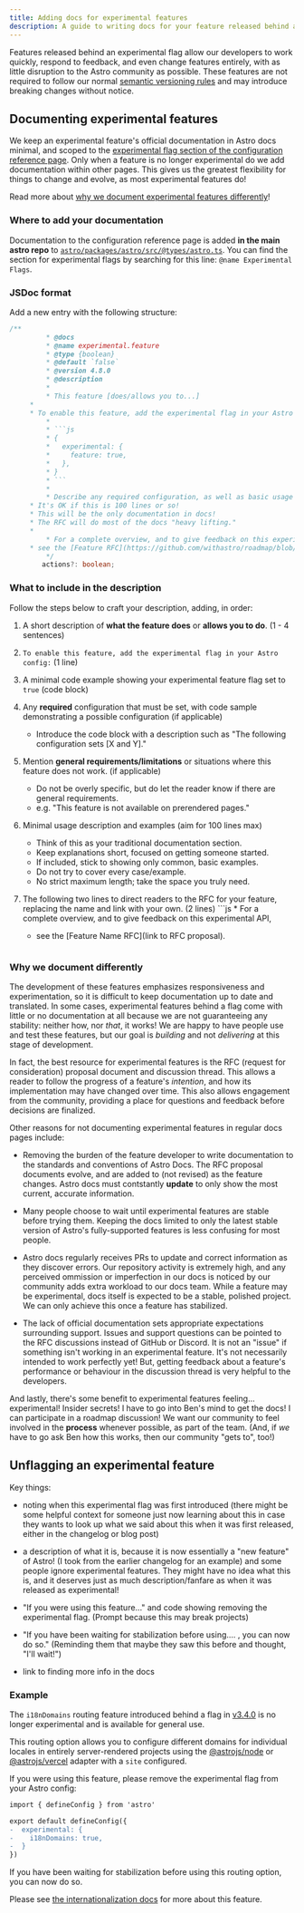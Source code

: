```yaml
---
title: Adding docs for experimental features
description: A guide to writing docs for your feature released behind an experimental flag.
---
```


Features released behind an experimental flag allow our developers to work quickly, respond to feedback, and even change features entirely, with as little disruption to the Astro community as possible. These features are not required to follow our normal [semantic versioning rules](https://docs.astro.build/en/upgrade-astro/#semantic-versioning) and may introduce breaking changes without notice.

## Documenting experimental features

We keep an experimental feature's official documentation in Astro docs minimal, and scoped to the [experimental flag section of the configuration reference page](https://docs.astro.build/en/reference/configuration-reference/#experimental-flags). Only when a feature is no longer experimental do we add documentation within other pages. This gives us the greatest flexibility for things to change and evolve, as most experimental features do!

<ReadMore>Read more about [why we document experimental features differently](#why-we-document-differently)!</ReadMore>

### Where to add your documentation

Documentation to the configuration reference page is added **in the main astro repo** to [`astro/packages/astro/src/@types/astro.ts`](https://github.com/withastro/astro/blob/main/packages/astro/src/%40types/astro.ts). You can find the section for experimental flags by searching for this line: `@name Experimental Flags`.

### JSDoc format

Add a new entry with the following structure:

```ts
/**
		 * @docs
		 * @name experimental.feature
		 * @type {boolean}
		 * @default `false`
		 * @version 4.8.0
		 * @description
		 *
		 * This feature [does/allows you to...]
     * 
     * To enable this feature, add the experimental flag in your Astro config:
		 *
		 * ```js
		 * {
		 *   experimental: {
		 *     feature: true,
		 *   },
		 * }
		 * ```
		 *
		 * Describe any required configuration, as well as basic usage here.
     * It's OK if this is 100 lines or so!
     * This will be the only documentation in docs!
     * The RFC will do most of the docs "heavy lifting."
     * 
		 * For a complete overview, and to give feedback on this experimental API,
     * see the [Feature RFC](https://github.com/withastro/roadmap/blob/actions/proposals/00xx-feature.md).
		 */
		actions?: boolean;

```

### What to include in the description

Follow the steps below to craft your description, adding, in order:
<Steps>
1. A short description of **what the feature does** or **allows you to do**. (1 - 4 sentences)

2. `To enable this feature, add the experimental flag in your Astro config:` (1 line)

3. A minimal code example showing your experimental feature flag set to `true` (code block)

4. Any **required** configuration that must be set, with code sample demonstrating a possible configuration (if applicable)
	- Introduce the code block with a description such as "The following configuration sets [X and Y]."


5. Mention **general requirements/limitations** or situations where this feature does not work. (if applicable)
	- Do not be overly specific, but do let the reader know if there are general requirements.
	- e.g. "This feature is not available on prerendered pages."


6. Minimal usage description and examples (aim for 100 lines max)
	- Think of this as your traditional documentation section.
	- Keep explanations short, focused on getting someone started.
	- If included, stick to showing only common, basic examples.
	- Do not try to cover every case/example.
	- No strict maximum length; take the space you truly need.


7. The following two lines to direct readers to the RFC for your feature, replacing the name and link with your own. (2 lines)
		```js
		* For a complete overview, and to give feedback on this experimental API,
    * see the [Feature Name RFC](link to RFC proposal).
		```

</Steps>

### Why we document differently

The development of these features emphasizes responsiveness and experimentation, so it is difficult to keep documentation up to date and translated. In some cases, experimental features behind a flag come with little or no documentation at all because we are not guaranteeing any stability: neither how, nor *that*, it works! We are happy to have people use and test these features, but our goal is *building* and not *delivering* at this stage of development.

In fact, the best resource for experimental features is the RFC (request for consideration) proposal document and discussion thread. This allows a reader to follow the progress of a feature's *intention*, and how its implementation may have changed over time. This also allows engagement from the community, providing a place for questions and feedback before decisions are finalized.

Other reasons for not documenting experimental features in regular docs pages include:

- Removing the burden of the feature developer to write documentation to the standards and conventions of Astro Docs. The RFC proposal documents evolve, and are added to (not revised) as the feature changes. Astro docs must contstantly **update** to only show the most current, accurate information.

- Many people choose to wait until experimental features are stable before trying them. Keeping the docs limited to only the latest stable version of Astro's fully-supported features is less confusing for most people.

- Astro docs regularly receives PRs to update and correct information as they discover errors. Our repository activity is extremely high, and any perceived ommission or imperfection in our docs is noticed by our community adds extra workload to our docs team. While a feature may be experimental, docs itself is expected to be a stable, polished project. We can only achieve this once a feature has stabilized.

- The lack of official documentation sets appropriate expectations surrounding support. Issues and support questions can be pointed to the RFC discussions instead of GitHub or Discord. It is not an "issue" if something isn't working in an experimental feature. It's not necessarily intended to work perfectly yet! But, getting feedback about a feature's performance or behaviour in the discussion thread is very helpful to the developers.

And lastly, there's some benefit to experimental features feeling... experimental! Insider secrets! I have to go into Ben's mind to get the docs! I can participate in a roadmap discussion! We want our community to feel involved in the **process** whenever possible, as part of the team. (And, if *we* have to go ask Ben how this works, then our community "gets to", too!)


## Unflagging an experimental feature 

Key things:

- noting when this experimental flag was first introduced (there might be some helpful context for someone just now learning about this in case they wants to look up what we said about this when it was first released, either in the changelog or blog post)

- a description of what it is, because it is now essentially a "new feature" of Astro! (I took from the earlier changelog for an example) and some people ignore experimental features. They might have no idea what this is, and it deserves just as much description/fanfare as when it was released as experimental!

- "If you were using this feature..." and code showing removing the experimental flag. (Prompt because this may break projects)

- "If you have been waiting for stabilization before using.... , you can now do so." (Reminding them that maybe they saw this before and thought, "I'll wait!")

- link to finding more info in the docs

### Example

The `i18nDomains` routing feature introduced behind a flag in [v3.4.0](https://github.com/withastro/astro/blob/main/packages/astro/CHANGELOG.md#430) is no longer experimental and is available for general use.

This routing option allows you to configure different domains for individual locales in entirely server-rendered projects using the [@astrojs/node](https://docs.astro.build/en/guides/integrations-guide/node/) or [@astrojs/vercel](https://docs.astro.build/en/guides/integrations-guide/vercel/) adapter with a `site` configured.

If you were using this feature, please remove the experimental flag from your Astro config:

```diff
import { defineConfig } from 'astro'

export default defineConfig({
-  experimental: {
-    i18nDomains: true,
-  }
})
```

If you have been waiting for stabilization before using this routing option, you can now do so. 

Please see [the internationalization docs](https://docs.astro.build/en/guides/internationalization/#domains) for more about this feature.